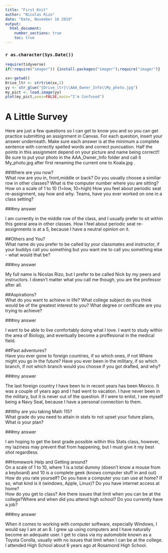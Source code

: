 ---
title: "First Knit"
author: "Nicolas Rizo"
date: "Date, November 16 2019"
output: 
  html_document:
    number_sections: true
    toc: true
---

### `r as.character(Sys.Date())`

```{r include=FALSE,echo=FALSE}
require(tidyverse)
if(!require("imager")) {install.packages("imager");require("imager")}

```

```{r echo=FALSE,out.width='100%'}
xx<-getwd()
Drive_ltr <- strtrim(xx,2)
yy <- str_glue("{Drive_ltr}\\AAA_Owner_Info\\My_photo.jpg")
my_pict <- load.image(yy)
plot(my_pict,axes=FALSE,main="I'm Confused")
```

# A Little Survey

Here are just a few questions so I can get to know you and so you can get practice submitting an assignment in Canvas.  For each question, insert your answer underneath. Make sure each answer is at the minimum a complete sentence with correctly spelled words and correct puncuation. Half the points in this assignment depend on your picture and name being correct!!  Be sure to put your photo in the AAA_Owner_Info folder and call it My_photo.jpg after first renaming the current one to Koala.jpg . 

##Where are you now?  
What row are you in, front,middle or back?  Do you usually choose a similiar row in other classes? What is the computer number where you are sitting?  How on a scale of 1 to 10 (1=low, 10=high) How you feel about periodic seat re-assignment, say how and why. Teams, have you ever worked on one in a class setting?  


###my answer     
  
 I am currently in the middle row of the class, and I usually prefer to sit within this geeral area in other classes. How I feel about periodic seat re-assignments is at a 5, because I have a neutral opinion on it. 
     

##Others and You?   
What name do you prefer to be called by your classmates and instructor, if your buddys call you something but you want me to call you something else - what would that be? 

###my answer     
  
 My full name is Nicolas Rizo, but I prefer to be called Nick by my peers and instructors. I doesn't matter what you call me though, you are the professor after all.  
 




##Aspirations?   
What do you want to achieve in life?  What college subject do you think would be of the greatest interest to you? What degree or certificate are you trying to achieve?

###my answer     
  
  I want to be able to live comfortably doing what I love. I want to study within the area of Biology, and eventually become a proffesional in the medical field. 
 




##Past adventures?  
Have you ever gone to foreign countries, if so which ones, if not Where might you go in the future?  Have you ever been in the military, if so which branch, if not which branch would you choose if you got drafted, and why?

###my answer     
  
The last foreign country I have been to in recent years has been Mexico. It was a couple of years ago and I had went to vacation. I have never been in the military, but it is never out of the question. If I were to enlist, I see myself being a Navy Seal, because I have a personal connection to them.




##Why are you taking Math 115?  
What grade do you need to attain in stats to not upset your future plans, What is your plan?
 

###my answer     
  
I am hoping to get the best grade possible within this Stats class, however, my laziness may prevent that from happening, but I must give it my best shot regardless.   
 





##Homework Help and Getting around?  
On a scale of 1 to 10, where 1 is a total dummy (doesn't know a mouse from a keyboard) and 10 is a complete geek (knows computer stuff in and out) How do you rate yourself?  Do you have a computer you can use at home? If so, what kind is it (windows, Apple, Linux)? Do you have internet access at home?  
How do you get to class? Are there issues that limit when you can be at the college?Where and when did you attend high school?  Do you currently have a job?

###my answer   
  
  When it comes to working with computer software, especially Windows, I would say I am at an 8. I grew up using computers and I have naturally become an adequate user. I get to class via my automobile known as a Toyota Corolla, usually with no issues that limit when I can be at the college. I attended High School about 6 years ago at Rosamond High School.




